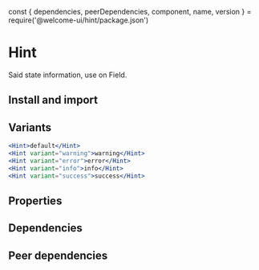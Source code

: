 const {
  dependencies,
  peerDependencies,
  component,
  name,
  version
} = require('@welcome-ui/hint/package.json')

# Hint

<tagversion version={version} name={name} />

Said state information, use on Field.

## Install and import

<usage component={component} name={name} peerDependencies={peerDependencies} />

## Variants

```jsx
<Hint>default</Hint>
<Hint variant="warning">warning</Hint>
<Hint variant="error">error</Hint>
<Hint variant="info">info</Hint>
<Hint variant="success">success</Hint>
```

## Properties

<props of={Hint} />

## Dependencies

<dependencies dependencies={dependencies} />

## Peer dependencies

<dependencies dependencies={peerDependencies} />

